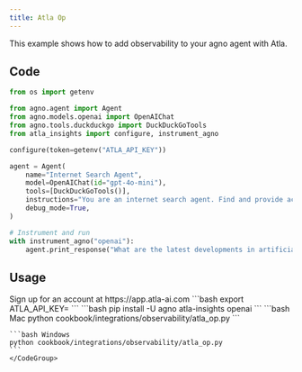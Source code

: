 ```yaml
---
title: Atla Op
---
```


This example shows how to add observability to your agno agent with Atla.

## Code

```python cookbook/integrations/observability/atla_op.py
from os import getenv

from agno.agent import Agent
from agno.models.openai import OpenAIChat
from agno.tools.duckduckgo import DuckDuckGoTools
from atla_insights import configure, instrument_agno

configure(token=getenv("ATLA_API_KEY"))

agent = Agent(
    name="Internet Search Agent",
    model=OpenAIChat(id="gpt-4o-mini"),
    tools=[DuckDuckGoTools()],
    instructions="You are an internet search agent. Find and provide accurate information on any topic.",
    debug_mode=True,
)

# Instrument and run
with instrument_agno("openai"):
    agent.print_response("What are the latest developments in artificial intelligence?")

```

## Usage

<Steps>
  <Snippet file="create-venv-step.mdx" />

  <Step title="Set your API key">
  Sign up for an account at https://app.atla-ai.com
    ```bash
    export ATLA_API_KEY=<your-key>
    ```
  </Step>

  <Step title="Install libraries">
    ```bash
    pip install -U agno atla-insights openai
    ```
  </Step>

  <Step title="Run Agent">
    <CodeGroup>
    ```bash Mac
    python cookbook/integrations/observability/atla_op.py
    ```

    ```bash Windows
    python cookbook/integrations/observability/atla_op.py
    ```
    </CodeGroup>
  </Step>
</Steps>